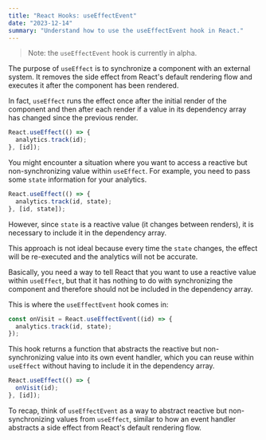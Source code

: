 ```yaml
---
title: "React Hooks: useEffectEvent"
date: "2023-12-14"
summary: "Understand how to use the useEffectEvent hook in React."
---
```


> Note: the `useEffectEvent` hook is currently in alpha.

The purpose of `useEffect` is to synchronize a component with an external system. It removes the side effect from React's default rendering flow and executes it after the component has been rendered.

In fact, `useEffect` runs the effect once after the initial render of the component and then after each render if a value in its dependency array has changed since the previous render.

```jsx
React.useEffect(() => {
  analytics.track(id);
}, [id]);
```

You might encounter a situation where you want to access a reactive but non-synchronizing value within `useEffect`. For example, you need to pass some `state` information for your analytics.

```jsx
React.useEffect(() => {
  analytics.track(id, state);
}, [id, state]);
```

However, since `state` is a reactive value (it changes between renders), it is necessary to include it in the dependency array.

This approach is not ideal because every time the `state` changes, the effect will be re-executed and the analytics will not be accurate.

Basically, you need a way to tell React that you want to use a reactive value within `useEffect`, but that it has nothing to do with synchronizing the component and therefore should not be included in the dependency array.

This is where the `useEffectEvent` hook comes in:

```js
const onVisit = React.useEffectEvent((id) => {
  analytics.track(id, state);
});
```

This hook returns a function that abstracts the reactive but non-synchronizing value into its own event handler, which you can reuse within `useEffect` without having to include it in the dependency array.

```jsx
React.useEffect(() => {
  onVisit(id);
}, [id]);
```

To recap, think of `useEffectEvent` as a way to abstract reactive but non-synchronizing values from `useEffect`, similar to how an event handler abstracts a side effect from React's default rendering flow.
